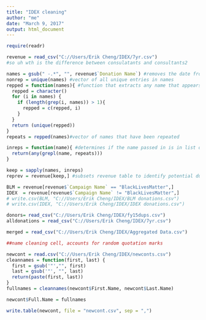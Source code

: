 ```yaml
---
title: "IDEX cleaning"
author: "me"
date: "March 9, 2017"
output: html_document
---
```


```r
require(readr)
```

```r
revenue = read_csv("C://Users/Erik Cheng/IDEX/7yr.csv")
#so uh wth is the difference between consulatants and consultants2
```
```r
names = gsub(" -.*", "", revenue$`Donation Name`) #removes the date from donor name in donation name column
nonrep = unique(names) #vector of all unique entries in names
repped = function(names){ #function that extracts any name that appears twice, returns vector of these repeats
  repped = character()
  for (i in names) {
    if (length(grep(i, names)) > 1){
      repped = c(repped, i)
    }
  }
  return (unique(repped))
}
repeats = repped(names)#vector of names that have been repeated

inreps = function(name){ #determines if the name passed in is in list of repeated names
  return(any(grepl(name, repeats)))
}

keep = sapply(names, inreps)
reprev = revenue[keep,] #subsets revenue table to identify potential duplicates


```

```r
BLM = revenue[revenue$`Campaign Name` == "BlackLivesMatter",]
IDEX  = revenue[revenue$`Campaign Name` != "BlackLivesMatter",]
# write.csv(BLM, "C://Users/Erik Cheng/IDEX/BLM donations.csv")
# write.csv(IDEX, "C://Users/Erik Cheng/IDEX/IDEX donations.csv")
```



```r
donors= read_csv("C://Users/Erik Cheng/IDEX/fy15dups.csv")
alldonations = read_csv("C://Users/Erik Cheng/IDEX/7yr.csv")
```
```r
merged = read_csv("C://Users/Erik Cheng/IDEX/Aggregated Data.csv")
```


```r
##name cleaning cell, accounts for random quotation marks

newcont = read.csv("C://Users/Erik Cheng/IDEX/newconts.csv")
cleannames = function(first, last) {
  first = gsub('"',"", first)
  last = gsub('"', "", last)
  return(paste(first, last))
}
fullnames = cleannames(newcont$First.Name, newcont$Last.Name)

newcont$Full.Name = fullnames

write.table(newcont, file = "newcont.csv", sep = ",")
```

